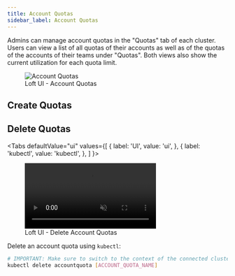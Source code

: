 ```yaml
---
title: Account Quotas
sidebar_label: Account Quotas
---
```



<WhatAreAccountQuotas/>

Admins can manage account quotas in the "Quotas" tab of each cluster. Users can view a list of all quotas of their accounts as well as of the quotas of the accounts of their teams under "Quotas". Both views also show the current utilization for each quota limit.

<figure class="frame">
  <img src="/docs/media/ui/quotas.png" alt="Account Quotas" />
  <figcaption>Loft UI - Account Quotas</figcaption>
</figure>

## Create Quotas

<CreateAccountQuotas/>


## Delete Quotas

<Tabs
  defaultValue="ui"
  values={[
    { label: 'UI', value: 'ui', },
    { label: 'kubectl', value: 'kubectl', },
  ]
}>
<TabItem value="ui">

<figure class="frame">
  <video controls loop autoplay="true" muted>
    <source src="/docs/media/ui/clusters/delete-quota.mp4" type="video/mp4" />
  </video>
  <figcaption>Loft UI - Delete Account Quotas</figcaption>
</figure>

</TabItem>
<TabItem value="kubectl">

Delete an account quota using `kubectl`:
```bash
# IMPORTANT: Make sure to switch to the context of the connected cluster!
kubectl delete accountquota [ACCOUNT_QUOTA_NAME]
```

</TabItem>
</Tabs>

